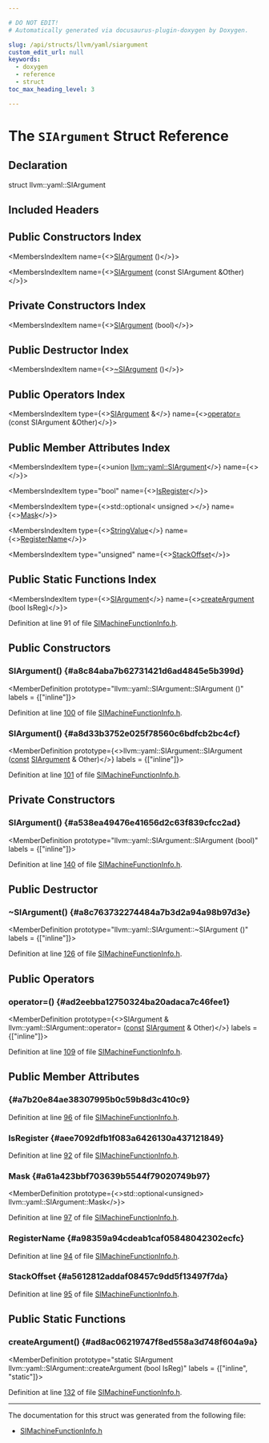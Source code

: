 ```yaml
---

# DO NOT EDIT!
# Automatically generated via docusaurus-plugin-doxygen by Doxygen.

slug: /api/structs/llvm/yaml/siargument
custom_edit_url: null
keywords:
  - doxygen
  - reference
  - struct
toc_max_heading_level: 3

---
```





# The `SIArgument` Struct Reference

<DoxygenPage pluginConfig={pluginConfig}>



## Declaration

<CodeBlock>struct llvm::yaml::SIArgument</CodeBlock>

## Included Headers

<IncludesList>
<IncludesListItem
  filePath="Target/AMDGPU/SIMachineFunctionInfo.h"
  permalink="/docs/api/files/lib/lib/target/lib/target/amdgpu/simachinefunctioninfo-h"
  isLocal="true" />
</IncludesList>

## Public Constructors Index

<MembersIndex>

<MembersIndexItem
  name={<><a href="#a8c84aba7b62731421d6ad4845e5b399d">SIArgument</a> ()</>}>
</MembersIndexItem>

<MembersIndexItem
  name={<><a href="#a8d33b3752e025f78560c6bdfcb2bc4cf">SIArgument</a> (const SIArgument &amp;Other)</>}>
</MembersIndexItem>

</MembersIndex>

## Private Constructors Index

<MembersIndex>

<MembersIndexItem
  name={<><a href="#a538ea49476e41656d2c63f839cfcc2ad">SIArgument</a> (bool)</>}>
</MembersIndexItem>

</MembersIndex>

## Public Destructor Index

<MembersIndex>

<MembersIndexItem
  name={<><a href="#a8c763732274484a7b3d2a94a98b97d3e">~SIArgument</a> ()</>}>
</MembersIndexItem>

</MembersIndex>

## Public Operators Index

<MembersIndex>

<MembersIndexItem
  type={<><a href="/docs/api/structs/llvm/yaml/siargument">SIArgument</a> &amp;</>}
  name={<><a href="#ad2eebba12750324ba20adaca7c46fee1">operator=</a> (const SIArgument &amp;Other)</>}>
</MembersIndexItem>

</MembersIndex>

## Public Member Attributes Index

<MembersIndex>

<MembersIndexItem
  type={<>union <a href="/docs/api/structs/llvm/yaml/siargument">llvm::yaml::SIArgument</a></>}
  name={<><a href="#a7b20e84ae38307995b0c59b8d3c410c9"></a></>}>
</MembersIndexItem>

<MembersIndexItem
  type="bool"
  name={<><a href="#aee7092dfb1f083a6426130a437121849">IsRegister</a></>}>
</MembersIndexItem>

<MembersIndexItem
  type={<>std::optional&lt; unsigned &gt;</>}
  name={<><a href="#a61a423bbf703639b5544f79020749b97">Mask</a></>}>
</MembersIndexItem>

<MembersIndexItem
  type={<><a href="/docs/api/structs/llvm/yaml/stringvalue">StringValue</a></>}
  name={<><a href="#a98359a94cdeab1caf05848042302ecfc">RegisterName</a></>}>
</MembersIndexItem>

<MembersIndexItem
  type="unsigned"
  name={<><a href="#a5612812addaf08457c9dd5f13497f7da">StackOffset</a></>}>
</MembersIndexItem>

</MembersIndex>

## Public Static Functions Index

<MembersIndex>

<MembersIndexItem
  type={<><a href="/docs/api/structs/llvm/yaml/siargument">SIArgument</a></>}
  name={<><a href="#ad8ac06219747f8ed558a3d748f604a9a">createArgument</a> (bool IsReg)</>}>
</MembersIndexItem>

</MembersIndex>


Definition at line 91 of file <a href="/docs/api/files/lib/lib/target/lib/target/amdgpu/simachinefunctioninfo-h">SIMachineFunctionInfo.h</a>.

<SectionDefinition>

## Public Constructors

### SIArgument() {#a8c84aba7b62731421d6ad4845e5b399d}

<MemberDefinition
  prototype="llvm::yaml::SIArgument::SIArgument ()"
  labels = {["inline"]}>

Definition at line <a href="/docs/api/files/lib/lib/target/lib/target/amdgpu/simachinefunctioninfo-h/#l00100">100</a> of file <a href="/docs/api/files/lib/lib/target/lib/target/amdgpu/simachinefunctioninfo-h">SIMachineFunctionInfo.h</a>.
</MemberDefinition>

### SIArgument() {#a8d33b3752e025f78560c6bdfcb2bc4cf}

<MemberDefinition
  prototype={<>llvm::yaml::SIArgument::SIArgument (<a href="/docs/api/files/lib/lib/target/lib/target/aarch64/aarch64promoteconstant-cpp/#a90f8350fecae261c25be85d38b451bff">const</a> <a href="/docs/api/structs/llvm/yaml/siargument">SIArgument</a> &amp; Other)</>}
  labels = {["inline"]}>

Definition at line <a href="/docs/api/files/lib/lib/target/lib/target/amdgpu/simachinefunctioninfo-h/#l00101">101</a> of file <a href="/docs/api/files/lib/lib/target/lib/target/amdgpu/simachinefunctioninfo-h">SIMachineFunctionInfo.h</a>.
</MemberDefinition>

</SectionDefinition>

<SectionDefinition>

## Private Constructors

### SIArgument() {#a538ea49476e41656d2c63f839cfcc2ad}

<MemberDefinition
  prototype="llvm::yaml::SIArgument::SIArgument (bool)"
  labels = {["inline"]}>

Definition at line <a href="/docs/api/files/lib/lib/target/lib/target/amdgpu/simachinefunctioninfo-h/#l00140">140</a> of file <a href="/docs/api/files/lib/lib/target/lib/target/amdgpu/simachinefunctioninfo-h">SIMachineFunctionInfo.h</a>.
</MemberDefinition>

</SectionDefinition>

<SectionDefinition>

## Public Destructor

### ~SIArgument() {#a8c763732274484a7b3d2a94a98b97d3e}

<MemberDefinition
  prototype="llvm::yaml::SIArgument::~SIArgument ()"
  labels = {["inline"]}>

Definition at line <a href="/docs/api/files/lib/lib/target/lib/target/amdgpu/simachinefunctioninfo-h/#l00126">126</a> of file <a href="/docs/api/files/lib/lib/target/lib/target/amdgpu/simachinefunctioninfo-h">SIMachineFunctionInfo.h</a>.
</MemberDefinition>

</SectionDefinition>

<SectionDefinition>

## Public Operators

### operator=() {#ad2eebba12750324ba20adaca7c46fee1}

<MemberDefinition
  prototype={<>SIArgument &amp; llvm::yaml::SIArgument::operator= (<a href="/docs/api/files/lib/lib/target/lib/target/aarch64/aarch64promoteconstant-cpp/#a90f8350fecae261c25be85d38b451bff">const</a> <a href="/docs/api/structs/llvm/yaml/siargument">SIArgument</a> &amp; Other)</>}
  labels = {["inline"]}>

Definition at line <a href="/docs/api/files/lib/lib/target/lib/target/amdgpu/simachinefunctioninfo-h/#l00109">109</a> of file <a href="/docs/api/files/lib/lib/target/lib/target/amdgpu/simachinefunctioninfo-h">SIMachineFunctionInfo.h</a>.
</MemberDefinition>

</SectionDefinition>

<SectionDefinition>

## Public Member Attributes

###  {#a7b20e84ae38307995b0c59b8d3c410c9}

<MemberDefinition
  prototype="union llvm::yaml::SIArgument llvm::yaml::SIArgument">

Definition at line <a href="/docs/api/files/lib/lib/target/lib/target/amdgpu/simachinefunctioninfo-h/#l00096">96</a> of file <a href="/docs/api/files/lib/lib/target/lib/target/amdgpu/simachinefunctioninfo-h">SIMachineFunctionInfo.h</a>.
</MemberDefinition>

### IsRegister {#aee7092dfb1f083a6426130a437121849}

<MemberDefinition
  prototype="bool llvm::yaml::SIArgument::IsRegister">

Definition at line <a href="/docs/api/files/lib/lib/target/lib/target/amdgpu/simachinefunctioninfo-h/#l00092">92</a> of file <a href="/docs/api/files/lib/lib/target/lib/target/amdgpu/simachinefunctioninfo-h">SIMachineFunctionInfo.h</a>.
</MemberDefinition>

### Mask {#a61a423bbf703639b5544f79020749b97}

<MemberDefinition
  prototype={<>std::optional&lt;unsigned&gt; llvm::yaml::SIArgument::Mask</>}>

Definition at line <a href="/docs/api/files/lib/lib/target/lib/target/amdgpu/simachinefunctioninfo-h/#l00097">97</a> of file <a href="/docs/api/files/lib/lib/target/lib/target/amdgpu/simachinefunctioninfo-h">SIMachineFunctionInfo.h</a>.
</MemberDefinition>

### RegisterName {#a98359a94cdeab1caf05848042302ecfc}

<MemberDefinition
  prototype="StringValue llvm::yaml::SIArgument::RegisterName">

Definition at line <a href="/docs/api/files/lib/lib/target/lib/target/amdgpu/simachinefunctioninfo-h/#l00094">94</a> of file <a href="/docs/api/files/lib/lib/target/lib/target/amdgpu/simachinefunctioninfo-h">SIMachineFunctionInfo.h</a>.
</MemberDefinition>

### StackOffset {#a5612812addaf08457c9dd5f13497f7da}

<MemberDefinition
  prototype="unsigned llvm::yaml::SIArgument::StackOffset">

Definition at line <a href="/docs/api/files/lib/lib/target/lib/target/amdgpu/simachinefunctioninfo-h/#l00095">95</a> of file <a href="/docs/api/files/lib/lib/target/lib/target/amdgpu/simachinefunctioninfo-h">SIMachineFunctionInfo.h</a>.
</MemberDefinition>

</SectionDefinition>

<SectionDefinition>

## Public Static Functions

### createArgument() {#ad8ac06219747f8ed558a3d748f604a9a}

<MemberDefinition
  prototype="static SIArgument llvm::yaml::SIArgument::createArgument (bool IsReg)"
  labels = {["inline", "static"]}>

Definition at line <a href="/docs/api/files/lib/lib/target/lib/target/amdgpu/simachinefunctioninfo-h/#l00132">132</a> of file <a href="/docs/api/files/lib/lib/target/lib/target/amdgpu/simachinefunctioninfo-h">SIMachineFunctionInfo.h</a>.
</MemberDefinition>

</SectionDefinition>

<hr/>

The documentation for this struct was generated from the following file:

<ul>
<li><a href="/docs/api/files/lib/lib/target/lib/target/amdgpu/simachinefunctioninfo-h">SIMachineFunctionInfo.h</a></li>
</ul>

</DoxygenPage>

